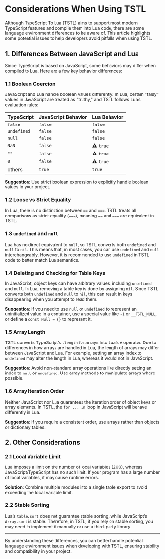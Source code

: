 
# Considerations When Using TSTL

Although TypeScript To Lua (TSTL) aims to support most modern TypeScript features and compile them into Lua code, there are some language environment differences to be aware of. This article highlights some potential issues to help developers avoid pitfalls when using TSTL.

## 1. Differences Between JavaScript and Lua

Since TypeScript is based on JavaScript, some behaviors may differ when compiled to Lua. Here are a few key behavior differences:

### 1.1 Boolean Coercion

JavaScript and Lua handle boolean values differently. In Lua, certain "falsy" values in JavaScript are treated as "truthy," and TSTL follows Lua’s evaluation rules:

| TypeScript | JavaScript Behavior | Lua Behavior |
|------------|---------------------|--------------|
| `false` | `false` | `false` |
| `undefined`| `false` | `false` |
| `null` | `false` | `false` |
| `NaN` | `false` | ⚠️ `true` |
| `""` | `false` | ⚠️ `true` |
| `0` | `false` | ⚠️ `true` |
| others | `true` | `true` |

**Suggestion**: Use strict boolean expression to explicitly handle boolean values in your project.

### 1.2 Loose vs Strict Equality

In Lua, there is no distinction between `==` and `===`. TSTL treats all comparisons as strict equality (`===`), meaning `==` and `===` are equivalent in TSTL.

### 1.3 `undefined` and `null`

Lua has no direct equivalent to `null`, so TSTL converts both `undefined` and `null` to `nil`. This means that, in most cases, you can use `undefined` and `null` interchangeably. However, it is recommended to use `undefined` in TSTL code to better match Lua semantics.

### 1.4 Deleting and Checking for Table Keys

In JavaScript, object keys can have arbitrary values, including `undefined` and `null`. In Lua, removing a table key is done by assigning `nil`. Since TSTL converts both `undefined` and `null` to `nil`, this can result in keys disappearing when you attempt to read them.

**Suggestion**: If you need to use `null` or `undefined` to represent an uninitialized value in a container, use a special value like `-1` or `__TSTL_NULL`, or define a `const Null = {}` to represent it.

### 1.5 Array Length

TSTL converts TypeScript’s `.length` for arrays into Lua’s `#` operator. Due to differences in how arrays are handled in Lua, the length of arrays may differ between JavaScript and Lua. For example, setting an array index to `undefined` may alter the length in Lua, whereas it would not in JavaScript.

**Suggestion**: Avoid non-standard array operations like directly setting an index to `null` or `undefined`. Use array methods to manipulate arrays where possible.

### 1.6 Array Iteration Order

Neither JavaScript nor Lua guarantees the iteration order of object keys or array elements. In TSTL, the `for ... in` loop in JavaScript will behave differently in Lua.

**Suggestion**: If you require a consistent order, use arrays rather than objects or dictionary tables.

## 2. Other Considerations

### 2.1 Local Variable Limit

Lua imposes a limit on the number of local variables (200), whereas JavaScript/TypeScript has no such limit. If your program has a large number of local variables, it may cause runtime errors.

**Solution**: Combine multiple modules into a single table export to avoid exceeding the local variable limit.

### 2.2 Stable Sorting

Lua’s `table.sort` does not guarantee stable sorting, while JavaScript’s `Array.sort` is stable. Therefore, in TSTL, if you rely on stable sorting, you may need to implement it manually or use a third-party library.

---

By understanding these differences, you can better handle potential language environment issues when developing with TSTL, ensuring stability and compatibility in your project.
